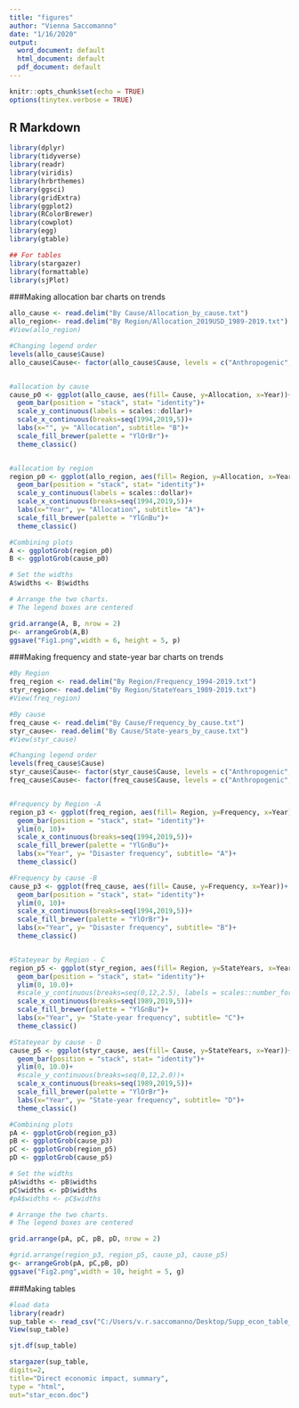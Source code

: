 ```yaml
---
title: "figures"
author: "Vienna Saccomanno"
date: "1/16/2020"
output:
  word_document: default
  html_document: default
  pdf_document: default
---
```


```r
knitr::opts_chunk$set(echo = TRUE)
options(tinytex.verbose = TRUE)
```

## R Markdown

```r
library(dplyr)
library(tidyverse)
library(readr)
library(viridis)
library(hrbrthemes)
library(ggsci)
library(gridExtra)
library(ggplot2)
library(RColorBrewer)
library(cowplot)
library(egg)
library(gtable)

## For tables
library(stargazer)
library(formattable)
library(sjPlot)

```

###Making allocation bar charts on trends
```r
allo_cause <- read.delim("By Cause/Allocation_by_cause.txt")
allo_region<- read.delim("By Region/Allocation_2019USD_1989-2019.txt")
#View(allo_region)

#Changing legend order
levels(allo_cause$Cause)
allo_cause$Cause<- factor(allo_cause$Cause, levels = c("Anthropogenic", "Environmental", "Combination of both"))


#allocation by cause
cause_p0 <- ggplot(allo_cause, aes(fill= Cause, y=Allocation, x=Year))+
  geom_bar(position = "stack", stat= "identity")+
  scale_y_continuous(labels = scales::dollar)+
  scale_x_continuous(breaks=seq(1994,2019,5))+
  labs(x="", y= "Allocation", subtitle= "B")+
  scale_fill_brewer(palette = "YlOrBr")+
  theme_classic()


#allocation by region
region_p0 <- ggplot(allo_region, aes(fill= Region, y=Allocation, x=Year))+
  geom_bar(position = "stack", stat= "identity")+
  scale_y_continuous(labels = scales::dollar)+
  scale_x_continuous(breaks=seq(1994,2019,5))+
  labs(x="Year", y= "Allocation", subtitle= "A")+
  scale_fill_brewer(palette = "YlGnBu")+
  theme_classic()

#Combining plots
A <- ggplotGrob(region_p0)
B <- ggplotGrob(cause_p0)

# Set the widths
A$widths <- B$widths

# Arrange the two charts.
# The legend boxes are centered

grid.arrange(A, B, nrow = 2)
p<- arrangeGrob(A,B) 
ggsave("Fig1.png",width = 6, height = 5, p)

```


###Making frequency and state-year bar charts on trends
```r

#By Region
freq_region <- read.delim("By Region/Frequency_1994-2019.txt")
styr_region<- read.delim("By Region/StateYears_1989-2019.txt")
#View(freq_region)

#By cause
freq_cause <- read.delim("By Cause/Frequency_by_cause.txt")
styr_cause<- read.delim("By Cause/State-years_by_cause.txt")
#View(styr_cause)

#Changing legend order
levels(freq_cause$Cause)
styr_cause$Cause<- factor(styr_cause$Cause, levels = c("Anthropogenic", "Environmental", "Combination of both"))
freq_cause$Cause<- factor(freq_cause$Cause, levels = c("Anthropogenic", "Environmental", "Combination of both"))


#Frequency by Region -A
region_p3 <- ggplot(freq_region, aes(fill= Region, y=Frequency, x=Year))+
  geom_bar(position = "stack", stat= "identity")+
  ylim(0, 10)+
  scale_x_continuous(breaks=seq(1994,2019,5))+
  scale_fill_brewer(palette = "YlGnBu")+
  labs(x="Year", y= "Disaster frequency", subtitle= "A")+
  theme_classic()

#Frequency by cause -B
cause_p3 <- ggplot(freq_cause, aes(fill= Cause, y=Frequency, x=Year))+
  geom_bar(position = "stack", stat= "identity")+
  ylim(0, 10)+
  scale_x_continuous(breaks=seq(1994,2019,5))+
  scale_fill_brewer(palette = "YlOrBr")+
  labs(x="Year", y= "Disaster frequency", subtitle= "B")+
  theme_classic()


#Stateyear by Region - C
region_p5 <- ggplot(styr_region, aes(fill= Region, y=StateYears, x=Year))+
  geom_bar(position = "stack", stat= "identity")+
  ylim(0, 10.0)+
  #scale_y_continuous(breaks=seq(0,12,2.5), labels = scales::number_format(accuracy = 0.1))+
  scale_x_continuous(breaks=seq(1989,2019,5))+
  scale_fill_brewer(palette = "YlGnBu")+
  labs(x="Year", y= "State-year frequency", subtitle= "C")+
  theme_classic()

#Stateyear by cause - D
cause_p5 <- ggplot(styr_cause, aes(fill= Cause, y=StateYears, x=Year))+
  geom_bar(position = "stack", stat= "identity")+
  ylim(0, 10.0)+
  #scale_y_continuous(breaks=seq(0,12,2.0))+
  scale_x_continuous(breaks=seq(1989,2019,5))+
  scale_fill_brewer(palette = "YlOrBr")+
  labs(x="Year", y= "State-year frequency", subtitle= "D")+
  theme_classic()

#Combining plots
pA <- ggplotGrob(region_p3)
pB <- ggplotGrob(cause_p3)
pC <- ggplotGrob(region_p5)
pD <- ggplotGrob(cause_p5)

# Set the widths
pA$widths <- pB$widths
pC$widths <- pD$widths
#pA$widths <- pC$widths

# Arrange the two charts.
# The legend boxes are centered

grid.arrange(pA, pC, pB, pD, nrow = 2)

#grid.arrange(region_p3, region_p5, cause_p3, cause_p5)
g<- arrangeGrob(pA, pC,pB, pD)
ggsave("Fig2.png",width = 10, height = 5, g)
```

###Making tables

```r

#load data
library(readr)
sup_table <- read_csv("C:/Users/v.r.saccomanno/Desktop/Supp_econ_table_csv_R.csv")
View(sup_table)

sjt.df(sup_table)

stargazer(sup_table,
digits=2,
title="Direct economic impact, summary",
type = "html",
out="star_econ.doc")

```


